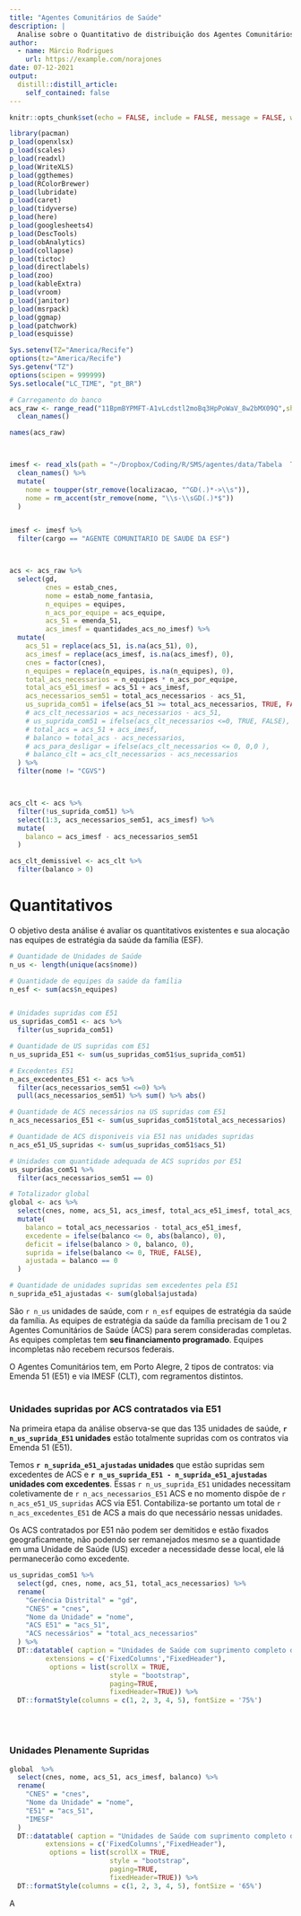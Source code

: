 ```yaml
---
title: "Agentes Comunitários de Saúde"
description: |
  Analise sobre o Quantitativo de distribuição dos Agentes Comunitários de Saúde.
author:
  - name: Márcio Rodrigues
    url: https://example.com/norajones
date: 07-12-2021
output:
  distill::distill_article:
    self_contained: false
---
```




```r
knitr::opts_chunk$set(echo = FALSE, include = FALSE, message = FALSE, warning = FALSE)
```


```r
library(pacman)
p_load(openxlsx)
p_load(scales)
p_load(readxl)
p_load(WriteXLS)
p_load(ggthemes)
p_load(RColorBrewer)
p_load(lubridate)
p_load(caret)
p_load(tidyverse)
p_load(here)
p_load(googlesheets4)
p_load(DescTools)
p_load(obAnalytics)
p_load(collapse)
p_load(tictoc)
p_load(directlabels)
p_load(zoo)
p_load(kableExtra)
p_load(vroom)
p_load(janitor)
p_load(msrpack)
p_load(ggmap)
p_load(patchwork)
p_load(esquisse)

Sys.setenv(TZ="America/Recife")
options(tz="America/Recife")
Sys.getenv("TZ")
options(scipen = 999999)
Sys.setlocale("LC_TIME", "pt_BR")


```


```r

# Carregamento do banco
acs_raw <- range_read("11BpmBYPMFT-A1vLcdstl2moBq3HpPoWaV_8w2bMX09Q",sheet = "unidades") %>% 
  clean_names()

names(acs_raw)



imesf <- read_xls(path = "~/Dropbox/Coding/R/SMS/agentes/data/Tabela  Trabalhadores.xls") %>% 
  clean_names() %>% 
  mutate(
    nome = toupper(str_remove(localizacao, "^GD(.)*->\\s")),
    nome = rm_accent(str_remove(nome, "\\s-\\sGD(.)*$"))
  )


imesf <- imesf %>% 
  filter(cargo == "AGENTE COMUNITARIO DE SAUDE DA ESF")



acs <- acs_raw %>% 
  select(gd, 
         cnes = estab_cnes, 
         nome = estab_nome_fantasia, 
         n_equipes = equipes, 
         n_acs_por_equipe = acs_equipe, 
         acs_51 = emenda_51, 
         acs_imesf = quantidades_acs_no_imesf) %>% 
  mutate(
    acs_51 = replace(acs_51, is.na(acs_51), 0),  
    acs_imesf = replace(acs_imesf, is.na(acs_imesf), 0),   
    cnes = factor(cnes),
    n_equipes = replace(n_equipes, is.na(n_equipes), 0),
    total_acs_necessarios = n_equipes * n_acs_por_equipe,
    total_acs_e51_imesf = acs_51 + acs_imesf,
    acs_necessarios_sem51 = total_acs_necessarios - acs_51,
    us_suprida_com51 = ifelse(acs_51 >= total_acs_necessarios, TRUE, FALSE)
    # acs_clt_necessarios = acs_necessarios - acs_51,
    # us_suprida_com51 = ifelse(acs_clt_necessarios <=0, TRUE, FALSE),
    # total_acs = acs_51 + acs_imesf,                                           # Total de ACS trabalhando (E.51 + ACS imesf)
    # balanco = total_acs - acs_necessarios,
    # acs_para_desligar = ifelse(acs_clt_necessarios <= 0, 0,0 ),
    # balanco_clt = acs_clt_necessarios - acs_necessarios
  ) %>% 
  filter(nome != "CGVS") 



acs_clt <- acs %>% 
  filter(!us_suprida_com51) %>% 
  select(1:3, acs_necessarios_sem51, acs_imesf) %>% 
  mutate(
    balanco = acs_imesf - acs_necessarios_sem51
  )

acs_clt_demissivel <- acs_clt %>% 
  filter(balanco > 0)
```

# Quantitativos

O objetivo desta análise é avaliar os quantitativos existentes e sua alocação nas equipes de estratégia da saúde da família (ESF).

```r
# Quantidade de Unidades de Saúde
n_us <- length(unique(acs$nome))

# Quantidade de equipes da saúde da família
n_esf <- sum(acs$n_equipes)


# Unidades supridas com E51
us_supridas_com51 <- acs %>% 
  filter(us_suprida_com51) 

# Quantidade de US supridas com E51
n_us_suprida_E51 <- sum(us_supridas_com51$us_suprida_com51)

# Excedentes E51
n_acs_excedentes_E51 <- acs %>% 
  filter(acs_necessarios_sem51 <=0) %>% 
  pull(acs_necessarios_sem51) %>% sum() %>% abs()

# Quantidade de ACS necessários na US supridas com E51
n_acs_necessarios_E51 <- sum(us_supridas_com51$total_acs_necessarios)

# Quantidade de ACS disponiveis via E51 nas unidades supridas
n_acs_e51_US_supridas <- sum(us_supridas_com51$acs_51)

# Unidades com quantidade adequada de ACS supridos por E51
us_supridas_com51 %>% 
  filter(acs_necessarios_sem51 == 0)

# Totalizador global
global <- acs %>% 
  select(cnes, nome, acs_51, acs_imesf, total_acs_e51_imesf, total_acs_necessarios) %>% 
  mutate(
    balanco = total_acs_necessarios - total_acs_e51_imesf,
    excedente = ifelse(balanco <= 0, abs(balanco), 0),
    deficit = ifelse(balanco > 0, balanco, 0),
    suprida = ifelse(balanco <= 0, TRUE, FALSE),
    ajustada = balanco == 0
  )

# Quantidade de unidades supridas sem excedentes pela E51
n_suprida_e51_ajustadas <- sum(global$ajustada)


```


São `r n_us` unidades de saúde, com `r n_esf` equipes de estratégia da saúde da família. As equipes de estratégia da saúde da família precisam de 1 ou 2 Agentes Comunitários de Saúde (ACS) para serem consideradas completas. As equipes completas tem **seu financiamento programado**. Equipes incompletas não recebem recursos federais.

O Agentes Comunitários tem, em Porto Alegre,  2 tipos de contratos: via Emenda 51 (E51) e via IMESF (CLT), com regramentos distintos.
<br><BR>

### Unidades supridas por ACS contratados via E51

Na primeira etapa da análise observa-se que das 135 unidades de saúde, **`r n_us_suprida_E51` unidades** estão totalmente supridas com os contratos via Emenda 51 (E51).

Temos **`r n_suprida_e51_ajustadas` unidades** que estão supridas sem excedentes de ACS e **`r n_us_suprida_E51 - n_suprida_e51_ajustadas` unidades com excedentes**. Essas `r n_us_suprida_E51` unidades necessitam coletivamente de `r n_acs_necessarios_E51` ACS e no momento dispõe de `r n_acs_e51_US_supridas` ACS via E51. Contabiliza-se portanto um total de `r n_acs_excedentes_E51` de ACS a mais do que necessário nessas unidades. 

Os ACS contratados por E51 não podem ser demitidos e estão fixados geograficamente, não podendo ser remanejados mesmo se a quantidade em uma Unidade de Saúde (US) exceder a necessidade desse local, ele lá permanecerão como excedente. 


```r


us_supridas_com51 %>% 
  select(gd, cnes, nome, acs_51, total_acs_necessarios) %>% 
  rename(
    "Gerência Distrital" = "gd",
    "CNES" = "cnes",
    "Nome da Unidade" = "nome",
    "ACS E51" = "acs_51",
    "ACS necessários" = "total_acs_necessarios"
  ) %>% 
  DT::datatable( caption = "Unidades de Saúde com suprimento completo de ACS",
         extensions = c('FixedColumns',"FixedHeader"),
          options = list(scrollX = TRUE, 
                         style = "bootstrap",
                         paging=TRUE,
                         fixedHeader=TRUE)) %>% 
  DT::formatStyle(columns = c(1, 2, 3, 4, 5), fontSize = '75%')

```




<br><br>

### Unidades Plenamente Supridas


```r
global  %>% 
  select(cnes, nome, acs_51, acs_imesf, balanco) %>% 
  rename(
    "CNES" = "cnes",
    "Nome da Unidade" = "nome",
    "E51" = "acs_51",
    "IMESF"
  )
  DT::datatable( caption = "Unidades de Saúde com suprimento completo de ACS",
         extensions = c('FixedColumns',"FixedHeader"),
          options = list(scrollX = TRUE, 
                         style = "bootstrap",
                         paging=TRUE,
                         fixedHeader=TRUE)) %>% 
  DT::formatStyle(columns = c(1, 2, 3, 4, 5), fontSize = '65%')

```


A


